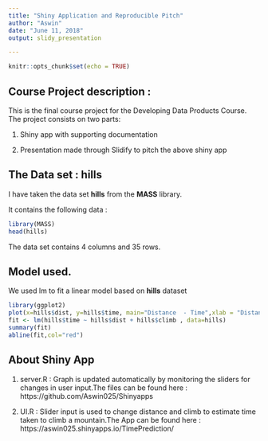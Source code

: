 ---
title: "Shiny Application and Reproducible Pitch"
author: "Aswin"
date: "June 11, 2018"
output: slidy_presentation

---

```{r setup, include=FALSE}
knitr::opts_chunk$set(echo = TRUE)
```

## Course Project description :

This is the final course project for the Developing Data Products Course. The project consists on two parts:

1. Shiny app with supporting documentation

2. Presentation made through Slidify to pitch the above shiny app

## The Data set : **hills**

I have taken the data set **hills** from the **MASS** library.

It contains the following data :

```{r}
library(MASS)
head(hills)
```

The data set contains 4 columns and 35 rows.

## Model used.

We used lm to fit a linear model based on **hills** dataset

```{r}
library(ggplot2)
plot(x=hills$dist, y=hills$time, main="Distance  - Time",xlab = "Distance",ylab="Time")
fit <- lm(hills$time ~ hills$dist + hills$climb , data=hills)
summary(fit)
abline(fit,col="red")
```

## About Shiny App

1. server.R : Graph is updated automatically by monitoring the sliders for changes in user input.The files can be found here : https://github.com/Aswin025/Shinyapps

2. UI.R : Slider input is used to change distance and climb to estimate time taken to climb a mountain.The App can be found here : https://aswin025.shinyapps.io/TimePrediction/





